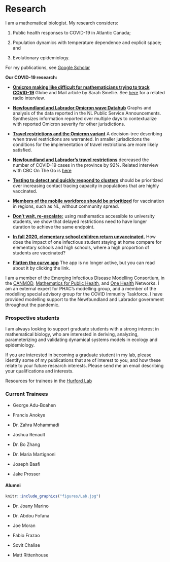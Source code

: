# Research {-}

I am a mathematical biologist. My research considers:

(1) Public health responses to COVID-19 in Atlantic Canada;

(2) Population dynamics with temperature dependence and explicit space; and

(3) Evolutionary epidemiology.

For my publications, see [Google Scholar](https://scholar.google.ca/citations?hl=en&user=bxt9bh8AAAAJ&view_op=list_works&sortby=pubdate)

<div class="alert alert-info">
<strong> Our COVID-19 research: </strong>

- [**Omicron making like difficult for mathematicians trying to track COVID-19**](https://www.theglobeandmail.com/canada/article-omicron-making-life-difficult-for-mathematicians-trying-to-track-covid/?utm_source=dlvr.it&utm_medium=twitter) Globe and Mail article by Sarah Smellie.
See [here](https://omny.fm/shows/alan-carter/omicron-making-life-difficult-for-mathematicians-t) for a related radio interview.

- [**Newfoundland and Labrador Omicron wave Datahub**](https://ahurford.github.io/covid-nl/) Graphs and analysis of the data reported in the NL Public Service Announcements. Synthesizes information reported over multiple days to contextualize with reported Omicron severity for other jurisdictions.

- [**Travel restrictions and the Omicron variant**](https://canmod.net/public-health#omicron-travel) A decision-tree describing when travel restrictions are warranted. In smaller jurisdictions the conditions for the implementation of travel restrictions are more likely satisfied.

- [**Newfoundland and Labrador's travel restrictions**](https://royalsocietypublishing.org/doi/10.1098/rsos.202266) decreased the number of COVID-19 cases in the province by 92%. Related interview with CBC On The Go is [here](https://www.cbc.ca/listen/live-radio/1-47-on-the-go/clip/15850405-research-royal-society-shows-nl-travel-restrictions-effective)

- [**Testing to detect and quickly respond to clusters**](https://www.medrxiv.org/content/10.1101/2021.11.03.21265863v1) should be prioritized over increasing contact tracing capacity in populations that are highly vaccinated.

- [**Members of the mobile workforce should be prioritized**](https://www.medrxiv.org/content/10.1101/2021.10.05.21264557v1) for vaccination in regions, such as NL, without community spread.

- [**Don't wait, re-escalate:**](https://www.medrxiv.org/content/10.1101/2020.11.04.20226316v3) using mathematics accessible to university students, we show that delayed restrictions need to have longer duration to achieve the same endpoint.

- [**In fall 2020, elementary school children return unvaccinated.**](https://ahurford.github.io/schools/) How does the impact of one infectious student staying at home compare for elementary schools and high schools, where a high proportion of students are vaccinated?

- [**Flatten the curve app**](https://gazette.mun.ca/research/flattening-the-curve/) The app is no longer active, but you can read about it by clicking the link.

I am a member of the Emerging Infectious Disease Modelling Consortium, in the [CANMOD](https://canmod.net/), [Mathematics for Public Health](http://www.fields.utoronto.ca/activities/public-health), and [One Health](https://www.yorku.ca/science/cdm/2021/04/09/ccdm-network-to-model-emerging-infectious-diseases-receives-2-5-million-in-federal-funding/) Networks. I am an external expert for PHAC's modelling group, and a member of the modelling special advisory group for the COVID Immunity Taskforce. I have provided modelling support to the Newfoundland and Labrador government throughout the pandemic.

</div>

### Prospective students {-}

I am always looking to support graduate students with a strong interest in mathematical biology, who are interested in deriving, analyzing, parameterizing and validating dynamical systems models in ecology and epidemiology.

If you are interested in becoming a graduate student in my lab, please identify some of my publications that are of interest to you, and how these relate to your future research interests. Please send me an email describing your qualifications and interests.

Resources for trainees in the [Hurford Lab](https://ahurford.gitlab.io/resources-for-grad-students/index.html)

### Current Trainees{-}

- George Adu-Boahen

- Francis Anokye

- Dr. Zahra Mohammadi

- Joshua Renault

- Dr. Bo Zhang

- Dr. Maria Martignoni

- Joseph Baafi

- Jake Prosser

#### Alumni {-}

```r
knitr::include_graphics("figures/Lab.jpg")
```

- Dr. Joany Marino

- Dr. Abdou Fofana

- Joe Moran

- Fabio Frazao

- Sovit Chalise

- Matt Rittenhouse



